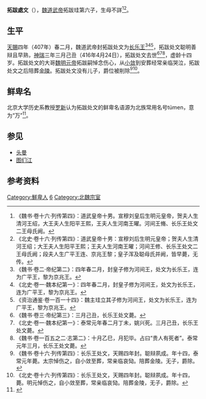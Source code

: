 '''拓跋處文'''（{{bd|403年||416年|4月24日|catIdx=t}}），[[魏道武帝|魏道武帝]]拓跋珪第六子，生母不詳<ref>《魏书·卷十六·列传第四》：道武皇帝十男。宣穆刘皇后生明元皇帝，贺夫人生清河王绍，大王夫人生阳平王熙，王夫人生河南王曜。河间王脩、长乐王处文二王母氏阙。</ref><ref>《北史·卷十六·列传第四》：道武皇帝十男：宣穆刘后生明元皇帝；贺夫人生清河王绍；大王夫人生阳平王熙；王夫人生河南王曜；河间王修、长乐王处文二王母氏阙；段夫人生广平王连、京兆王黎；皇子浑及聪母氏并阙，皆早薨，无传。</ref>。

==生平==
[[天赐_(北魏)|天賜]]四年（407年）春二月，魏道武帝封拓跋处文为[[长乐王|长乐王]]<ref>《魏书·卷二·帝纪第二》：四年春二月，封皇子修为河间王，处文为长乐王，连为广平王，黎为京兆王。</ref><ref>《北史·卷一·魏本纪第一》：四年春二月，封皇子修为河间王，处文为长乐王，连为广平王，黎为京兆王。</ref><ref>《资治通鉴·卷一百一十四》：魏主珪立其子修为河间王，处文为长乐王，连为广平王，黎为京兆王。</ref>，拓跋处文聪明善辩且早熟，[[神瑞|神瑞]]三年三月己丑（416年4月24日），拓跋处文去世<ref>《魏书·卷三·帝纪第三》：三月己丑，长乐王处文薨。</ref><ref>《北史·卷一·魏本纪第一》：泰常元年春二月丁未，姚兴死。三月己丑，长乐王处文薨。</ref><ref>《魏书·卷一百五之二·志第二》：十月乙巳，月犯毕。占曰“贵人有死者”。泰常元年三月，长乐王处文薨。</ref>，虚龄十四岁。拓跋处文的大哥[[魏明元帝|魏明元帝]]拓跋嗣悼念伤心，从[[小敛|小敛]]到安葬经常亲临哭泣，拓跋处文之后陪葬[[金陵_(北魏)|金陵]]。拓跋处文没有儿子，爵位被削除<ref>《魏书·卷十六·列传第四》：长乐王处文，天赐四年封。聪辩夙成。年十四，泰常元年薨。太宗悼伤之，自小敛至葬，常亲临哀恸。陪葬金陵。无子，爵除。</ref><ref>《北史·卷十六·列传第四》：长乐王处文，天赐四年封。聪辩夙成。年十四，薨。明元悼伤之，自小敛至葬，常亲临哀恸。陪葬金陵，无子，爵除。</ref>。

==鲜卑名==
北京大学历史系教授[[罗新|罗新]]认为拓跋处文的鲜卑名语源为北族常用名号tümen，意为“万”<ref>{{Cite book | author = 《中国中古史研究》编委会 | title = 《中国中古史研究 中国中古史青年学者联谊会会刊 第2卷》 | location =北京市 | publisher =中华书局 | date=  2011.09| pages=137—150|ISBN =978-7-101-08080-3 |accessdate = 2017-06-04 | url = | language= zh-hans| quote = }}</ref>。

==参见==
*[[头曼|头曼]]
*[[图们江|图们江]]

==参考资料==
{{reflist}}

[[Category:鮮卑人|Category:鮮卑人]]
[[Category:魏道武帝皇子|6]]
[[Category:北魏宗室|Category:北魏宗室]]